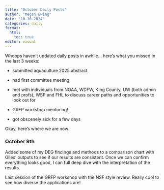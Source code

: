 ```yaml
---
title: "October Daily Posts"
author: "Megan Ewing"
date: "10-10-2024"
categories: daily
format: 
  html:
    toc: true
editor: visual
---
```


Whoops haven't updated daily posts in awhile... here's what you missed in the last 3 weeks:

-   submitted aquaculture 2025 abstract

-   had first committee meeting

-   met with individuals from NOAA, WDFW, King County, UW (both admin and profs), WSP and FHL to discuss career paths and opportunities to look out for

-   GRFP workshop mentoring!

-   got obscenely sick for a few days

Okay, here's where we are now:

### October 9th

Added some of my DEG findings and methods to a comparison chart with Giles' outputs to see if our results are consistent. Once we can confirm everything looks good, I can full deep dive with the interpretation of the results.

Last session of the GRFP workshop with the NSF style review. Really cool to see how diverse the applications are!

